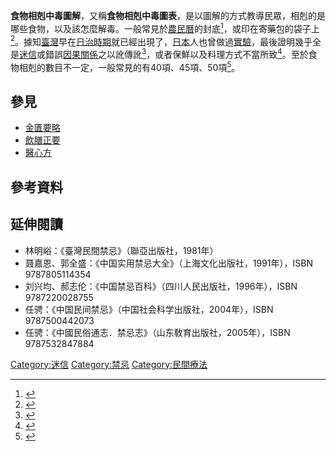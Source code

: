 {{dablink|此條目不是指「食物相克相宜图解」。}}

'''食物相剋中毒圖解'''，又稱'''食物相剋中毒圖表'''，是以圖解的方式教導民眾，相剋的是哪些食物，以及該怎麼解毒。一般常見於[[農民曆|農民曆]]的封底<ref>{{cite news|author=徐世華|title=西洋教派平衡教義與迷信 推出新民曆 擺脫舊習慣|newspaper=[[民生報|民生報]]|date=1988-01-04|page=15版}}</ref>，或印在寄藥包的袋子上<ref>{{cite news|author=夏侯川|title=一個推銷員的難忘故事 寄藥包的憨厚外務員|newspaper=[[經濟日報_(台灣)|經濟日報]]|date=1987-08-05|page=12版}}</ref>。據知[[臺灣|臺灣]]早在[[台灣日治時期|日治時期]]就已經出現了，[[日本|日本]]人也曾做過[[實驗|實驗]]，最後證明幾乎全是[[迷信|迷信]]或錯誤[[因果關係|因果關係]]之以訛傳訛<ref>{{cite news|author=許景徽|title=破除吃東西的迷信! 流行民間的食物相剋中毒圖，缺乏科學根據，沒有相信的必要。|newspaper=[[聯合報|聯合報]]|date=1974-04-12|page=6版}}</ref>，或者保鮮以及料理方式不當所致<ref>{{cite news|author=本報訊|title=食物相剋圖解 言之鑿鑿 只要合乎衛生 照吃不「誤」|newspaper=民生報|date=1986-12-29|page=6版}}</ref>。至於食物相剋的數目不一定，一般常見的有40項、45項、50項<ref>{{cite news|author=北港訊|title=飲酒吃紅柿 中毒﹖解酒﹖農民曆食物相剋圖 有問題|newspaper=民生報|date=1988-12-31|page=20版}}</ref>。

== 參見 ==
* [[金匱要略|金匱要略]]
* [[飲膳正要|飲膳正要]]
* [[醫心方|醫心方]]

== 參考資料 ==
{{reflist|2}}

== 延伸閱讀 ==
* 林明峪：《臺灣民間禁忌》（聯亞出版社，1981年）
* 聂嘉恩、郭全盛：《中国实用禁忌大全》（上海文化出版社，1991年），ISBN 9787805114354
* 刘兴均、郝志伦：《中国禁忌百科》（四川人民出版社，1996年），ISBN 9787220028755
* 任骋：《中国民间禁忌》（中国社会科学出版社，2004年），ISBN 9787500442073
* 任骋：《中國民俗通志．禁忌志》（山东敎育出版社，2005年），ISBN 9787532847884

[[Category:迷信|Category:迷信]]
[[Category:禁忌|Category:禁忌]]
[[Category:民間療法|Category:民間療法]]